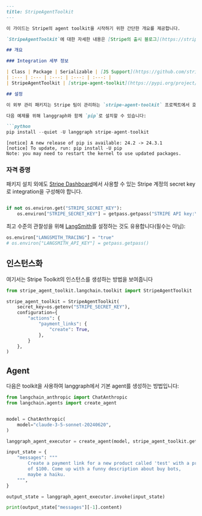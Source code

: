 ```markdown
---
title: StripeAgentToolkit
---

이 가이드는 Stripe의 agent toolkit을 시작하기 위한 간단한 개요를 제공합니다.

`StripeAgentToolkit`에 대한 자세한 내용은 [Stripe의 출시 블로그](https://stripe.dev/blog/adding-payments-to-your-agentic-workflows) 또는 프로젝트의 [PyPi 페이지](https://pypi.org/project/stripe-agent-toolkit/)에서 확인할 수 있습니다.

## 개요

### Integration 세부 정보

| Class | Package | Serializable | [JS Support](https://github.com/stripe/agent-toolkit?tab=readme-ov-file#typescript) |  Version |
| :--- | :--- | :---: | :---: | :---: |
| StripeAgentToolkit | [stripe-agent-toolkit](https://pypi.org/project/stripe-agent-toolkit) | ❌ | ✅ |  ![PyPI - Version](https://img.shields.io/pypi/v/stripe-agent-toolkit?style=flat-square&label=%20) |

## 설정

이 외부 관리 패키지는 Stripe 팀이 관리하는 `stripe-agent-toolkit` 프로젝트에서 호스팅됩니다.

다음 예제를 위해 langgraph와 함께 `pip`로 설치할 수 있습니다:

```python
pip install --quiet -U langgraph stripe-agent-toolkit
```

```output
[notice] A new release of pip is available: 24.2 -> 24.3.1
[notice] To update, run: pip install -U pip
Note: you may need to restart the kernel to use updated packages.
```

### 자격 증명

패키지 설치 외에도 [Stripe Dashboard](https://dashboard.stripe.com/account/apikeys)에서 사용할 수 있는 Stripe 계정의 secret key로 integration을 구성해야 합니다.

```python

if not os.environ.get("STRIPE_SECRET_KEY"):
    os.environ["STRIPE_SECRET_KEY"] = getpass.getpass("STRIPE API key:\n")
```

최고 수준의 관찰성을 위해 [LangSmith](https://smith.langchain.com/)를 설정하는 것도 유용합니다(필수는 아님):

```python
os.environ["LANGSMITH_TRACING"] = "true"
# os.environ["LANGSMITH_API_KEY"] = getpass.getpass()
```

## 인스턴스화

여기서는 Stripe Toolkit의 인스턴스를 생성하는 방법을 보여줍니다

```python
from stripe_agent_toolkit.langchain.toolkit import StripeAgentToolkit

stripe_agent_toolkit = StripeAgentToolkit(
    secret_key=os.getenv("STRIPE_SECRET_KEY"),
    configuration={
        "actions": {
            "payment_links": {
                "create": True,
            },
        }
    },
)
```

## Agent

다음은 toolkit을 사용하여 langgraph에서 기본 agent를 생성하는 방법입니다:

```python
from langchain_anthropic import ChatAnthropic
from langchain.agents import create_agent


model = ChatAnthropic(
    model="claude-3-5-sonnet-20240620",
)

langgraph_agent_executor = create_agent(model, stripe_agent_toolkit.get_tools())

input_state = {
    "messages": """
        Create a payment link for a new product called 'test' with a price
        of $100. Come up with a funny description about buy bots,
        maybe a haiku.
    """,
}

output_state = langgraph_agent_executor.invoke(input_state)

print(output_state["messages"][-1].content)
```
```